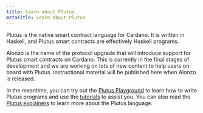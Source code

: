 ```yaml
---
title: Learn about Plutus
metaTitle: Learn about Plutus
---
```


Plutus is the native smart contract language for Cardano. It is written in Haskell, and Plutus smart contracts are effectively Haskell programs. 

Alonzo is the name of the protocol upgrade that will introduce support for Plutus smart contracts on Cardano. This is currently in the final stages of development and we are working on lots of new content to help users on board with Plutus. Instructional material will be published here when Alonzo is released.

In the meantime, you can try out the [Plutus Playground](https://playground.plutus.iohkdev.io/) to learn how to write Plutus programs and use the [tutorials](https://plutus.readthedocs.io/en/latest/plutus/tutorials/index.html) to assist you. You can also read the [Plutus explainers](https://plutus.readthedocs.io/en/latest/plutus/explanations/index.html) to learn more about the Plutus language.
